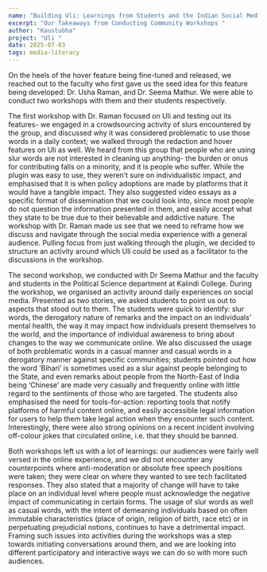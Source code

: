 ```yaml
---
name: "Building Uli: Learnings from Students and the Indian Social Media Experience"
excerpt: "Our Takeaways from Conducting Community Workshops "
author: "Kaustubha"
project: "Uli "
date: 2025-07-03
tags: media-literacy
---
```


On the heels of the hover feature being fine-tuned and released, we reached out to the faculty who first gave us the seed idea for this feature being developed: Dr. Usha Raman, and Dr. Seema Mathur. We were able to conduct two workshops with them and their students respectively.

The first workshop with Dr. Raman focused on Uli and testing out its features- we engaged in a crowdsourcing activity of slurs encountered by the group, and discussed why it was considered problematic to use those words in a daily context; we walked through the redaction and hover features on Uli as well. 
We heard from this group that people who are using slur words are not interested in cleaning up anything- the burden or onus for contributing falls on a minority, and it is people who suffer. While the plugin was easy to use, they weren’t sure on individualistic impact, and emphasised that it is when policy adoptions are made by platforms that it would have a tangible impact. 
They also suggested video essays as a specific format of dissemination that we could look into, since most people do not question the information presented in them, and easily accept what they state to be true due to their believable and addictive nature. The workshop with Dr. Raman made us see that we need to reframe how we discuss and navigate through the social media experience with a general audience. Pulling focus from just walking through the plugin, we decided to structure an activity around which Uli could be used as a facilitator to the discussions in the workshop. 

The second workshop, we conducted with Dr Seema Mathur and the faculty and students in the Political Science department at Kalindi College. During the workshop, we organised an activity around daily experiences on social media. Presented as two stories, we asked students to point us out to aspects that stood out to them. 
The students were quick to identify: slur words, the derogatory nature of remarks and the impact on an individuals’ mental health,  the way it may impact how individuals present themselves to the world, and the importance of individual awareness to bring about changes to the way we communicate online. 
We also discussed the usage of both problematic words in a casual manner and casual words in a derogatory manner against specific communities; students pointed out how the word ‘Bihari’ is sometimes used as a slur against people belonging to the State, and even remarks about people from the North-East of India being ‘Chinese’ are made very casually and frequently online with little regard to the sentiments of those who are targeted. 
The students also emphasised the need for tools-for-action: reporting tools that notify platforms of harmful content online, and easily accessible legal information for users to help them take legal action when they encounter such content. 
Interestingly, there were also strong opinions on a recent incident involving off-colour jokes that circulated online, i.e. that they should be banned.

Both workshops left us with a lot of learnings: our audiences were fairly well versed in the online experience, and we did not encounter any counterpoints where anti-moderation or absolute free speech positions were taken; they were clear on where they wanted to see tech facilitated responses. 
They also stated that a majority of change will have to take place on an individual level where people must acknowledge the negative impact of communicating in certain forms. 
The usage of slur words as well as casual words, with the intent of demeaning individuals based on often immutable characteristics (place of origin, religion of birth, race etc) or in perpetuating prejudicial notions, continues to have a detrimental impact.
Framing such issues into activities during the workshops was a step towards initiating conversations around them, and we are looking into different participatory and interactive ways we can do so with more such audiences. 

